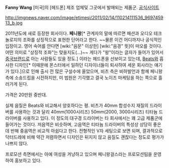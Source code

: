 '''Fanny Wang'''
[미국]의 [헤드폰] 제조 업체및 그곳에서 발매되는 제품군.
[http://www.fannywang.co.kr/ 공식사이트]

http://imgnews.naver.com/image/etimesi/2011/02/14/110214111536_969745913_b.jpg

2011년도에 새로 등장한 회사이다. '''페니왕'''[* 관계자의 말에 따르면 패션과 오디오 테크놀로지의 조화를 상징적으로 표현한 단어라고 한다. ~~물론 이건 어디까지나 공식적인 입장이고. 영어 속어를 안다면 [wiki:"음문" 이상한] [wiki:"음경" 뜻]이 떠오를 것이다. 어떤 의미로 "상징적 조화"는 맞을지도(...)~~ 게다가 "왕"이라는 글자가 들어가 있어서 [[중국]]브랜드로 아는 사람들도 있을 정도.] 이라는 헤드폰을 선보이고 있는데,  [[Beats]]와 흡사한 디자인[* 이때문에 몬스터에서 일하던 디자이너들이 퇴사하여 세운 회사라는 얘기가 있다.]으로 인해 출시 전 많은 구설수에 올았으며, 비츠 측은 비하발언과 함께 페니왕 측에 소송드립을 시전하지만, 미 법원은 기각했고 결국 노이즈 마케팅을 하는 쪽으로 흘러가게 된다.

가격은 20만원 중반대.

실제 음질은 Beats와 비교해서 양호하다는 평. 비츠가 40mm 합성수지 재질의 드라이버를 사용하는 것과 달리 40mm(1000시리즈) 50mm(2000, 3000시리즈) 티타늄 드라이버를 사용하고 있다. 이 정도의 대구경 드라이버는 타 회사에서는 꽤 고급 제품군에 들어가는 것이다. 저음역은 비슷하며, 고음역은 티타늄 드라이버의 특성상 상당히 좋은데 반해 중음역은 비교적 아쉽다고 한다. 전형적인 V자 세팅으로 보면 되며, 결과적으로 닥터드레에 비해 약간 저렴하면서 디자인은 뒤지지 않고 음질도 괜찮다는 정도로 평가가 나쁘지 않다.

프로모션 측면에서는 아예 여성을 겨냥하고 있으며 페니왕걸스라는 프로모션팀을 운영하여 홍보하고 있다.
